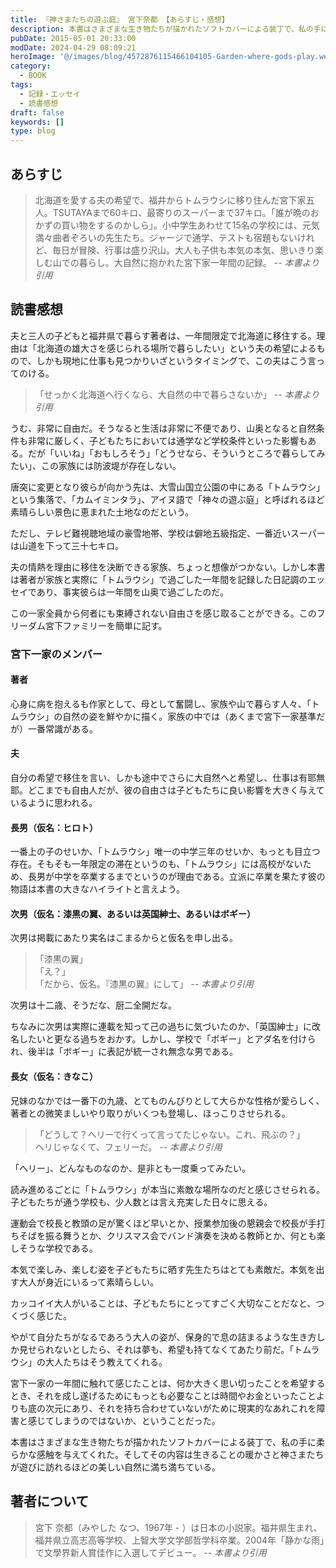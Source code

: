 ```yaml
---
title: 『神さまたちの遊ぶ庭』 宮下奈都 【あらすじ・感想】
description: 本書はさまざまな生き物たちが描かれたソフトカバーによる装丁で、私の手に柔らかな感触を与えてくれた。そしてその内容は生きることの暖かさと神さまたちが遊びに訪れるほどの美しい自然に満ち満ちている。
pubDate: 2015-05-01 20:33:00
modDate: 2024-04-29 08:09:21
heroImage: '@/images/blog/4572876115466104105-Garden-where-gods-play.webp'
category:
  - BOOK
tags:
  - 記録・エッセイ
  - 読書感想
draft: false
keywords: []
type: blog
---
```


## あらすじ

> 北海道を愛する夫の希望で、福井からトムラウシに移り住んだ宮下家五人。TSUTAYAまで60キロ、最寄りのスーパーまで37キロ。「誰が晩のおかずの買い物をするのかしら」。小中学生あわせて15名の学校には、元気満々曲者ぞろいの先生たち。ジャージで通学、テストも宿題もないけれど、毎日が冒険、行事は盛り沢山。大人も子供も本気の本気、思いきり楽しむ山での暮らし。大自然に抱かれた宮下家一年間の記録。 <cite>-- 本書より引用</cite>

## 読書感想

夫と三人の子どもと福井県で暮らす著者は、一年間限定で北海道に移住する。理由は「北海道の雄大さを感じられる場所で暮らしたい」という夫の希望によるもので、しかも現地に仕事も見つかりいざというタイミングで、この夫はこう言ってのける。

> 「せっかく北海道へ行くなら、大自然の中で暮らさないか」 <cite>-- 本書より引用</cite>

うむ、非常に自由だ。そうなると生活は非常に不便であり、山奥となると自然条件も非常に厳しく、子どもたちにおいては通学など学校条件といった影響もある。だが「いいね」「おもしろそう」「どうせなら、そういうところで暮らしてみたい」、この家族には防波堤が存在しない。

唐突に変更となり彼らが向かう先は、大雪山国立公園の中にある「トムラウシ」という集落で、「カムイミンタラ」、アイヌ語で「神々の遊ぶ庭」と呼ばれるほど素晴らしい景色に恵まれた土地なのだという。

ただし、テレビ難視聴地域の豪雪地帯、学校は僻地五級指定、一番近いスーパーは山道を下って三十七キロ。

夫の情熱を理由に移住を決断できる家族、ちょっと想像がつかない。しかし本書は著者が家族と実際に「トムラウシ」で過ごした一年間を記録した日記調のエッセイであり、事実彼らは一年間を山奥で過ごしたのだ。

この一家全員から何者にも束縛されない自由さを感じ取ることができる。このフリーダム宮下ファミリーを簡単に記す。

### 宮下一家のメンバー

#### 著者

心身に病を抱えるも作家として、母として奮闘し、家族や山で暮らす人々、「トムラウシ」の自然の姿を鮮やかに描く。家族の中では（あくまで宮下一家基準だが）一番常識がある。

#### 夫

自分の希望で移住を言い、しかも途中でさらに大自然へと希望し、仕事は有耶無耶。どこまでも自由人だが、彼の自由さは子どもたちに良い影響を大きく与えているように思われる。

#### 長男（仮名：ヒロト）

一番上の子のせいか、「トムラウシ」唯一の中学三年のせいか、もっとも目立つ存在。そもそも一年限定の滞在というのも、「トムラウシ」には高校がないため、長男が中学を卒業するまでというのが理由である。立派に卒業を果たす彼の物語は本書の大きなハイライトと言えよう。

#### 次男（仮名：漆黒の翼、あるいは英国紳士、あるいはボギー）

次男は掲載にあたり実名はこまるからと仮名を申し出る。

> 「漆黒の翼」<br />
> 「え？」<br />
> 「だから、仮名。『漆黒の翼』にして」 <cite>-- 本書より引用</cite>

次男は十二歳、そうだな、厨二全開だな。

ちなみに次男は実際に連載を知って己の過ちに気づいたのか、「英国紳士」に改名したいと更なる過ちをおかす。しかし、学校で「ボギー」とアダ名を付けられ、後半は「ボギー」に表記が統一され無念な男である。

#### 長女（仮名：きなこ）

兄妹のなかでは一番下の九歳、とてものんびりとして大らかな性格が愛らしく、著者との微笑ましいやり取りがいくつも登場し、ほっこりさせられる。

> 「どうして？ヘリーで行くって言ってたじゃない。これ、飛ぶの？」<br />
> ヘリじゃなくて、フェリーだ。 <cite>-- 本書より引用</cite>

「ヘリー」、どんなものなのか、是非とも一度乗ってみたい。

読み進めるごとに「トムラウシ」が本当に素敵な場所なのだと感じさせられる。子どもたちが通う学校も、少人数とは言え充実した日々に思える。

運動会で校長と教頭の足が驚くほど早いとか、授業参加後の懇親会で校長が手打ちそばを振る舞うとか、クリスマス会でバンド演奏を決める教師とか、何とも楽しそうな学校である。

本気で楽しみ、楽しむ姿を子どもたちに晒す先生たちはとても素敵だ。本気を出す大人が身近にいるって素晴らしい。

カッコイイ大人がいることは、子どもたちにとってすごく大切なことだなと、つくづく感じた。

やがて自分たちがなるであろう大人の姿が、保身的で息の詰まるような生き方しか見せられないとしたら、それは夢も、希望も持てなくてあたり前だ。「トムラウシ」の大人たちはそう教えてくれる。

宮下一家の一年間に触れて感じたことは、何か大きく思い切ったことを希望するとき、それを成し遂げるためにもっとも必要なことは時間やお金といったことよりも底の次元にあり、それを持ち合わせていないがために現実的なあれこれを障害と感じてしまうのではないか、ということだった。

本書はさまざまな生き物たちが描かれたソフトカバーによる装丁で、私の手に柔らかな感触を与えてくれた。そしてその内容は生きることの暖かさと神さまたちが遊びに訪れるほどの美しい自然に満ち満ちている。

<div class='not-prose'>
  <div data-vc_mylinkbox_id='886766444'></div>
</div>

## 著者について

> 宮下 奈都（みやした なつ、1967年 - ）は日本の小説家。福井県生まれ、福井県立高志高等学校、上智大学文学部哲学科卒業。2004年「静かな雨」で文學界新人賞佳作に入選してデビュー。 <cite>-- 本書より引用</cite>

